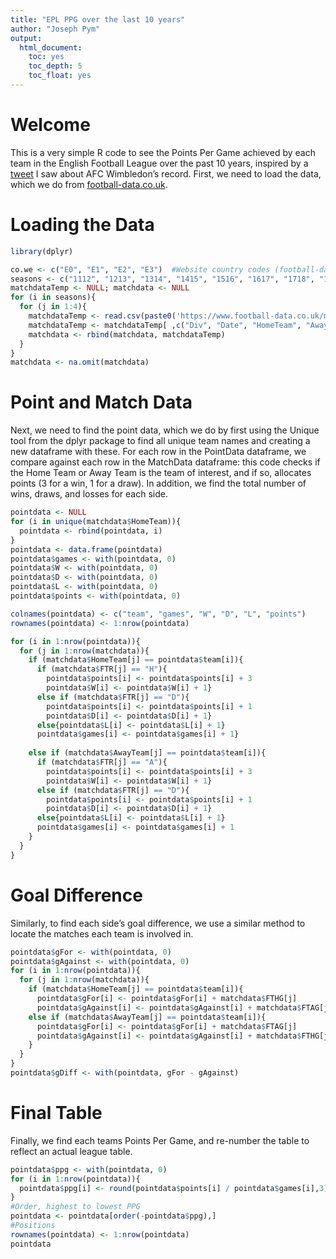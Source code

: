 ```yaml
---
title: "EPL PPG over the last 10 years"
author: "Joseph Pym"
output:
  html_document:
    toc: yes
    toc_depth: 5
    toc_float: yes
---
```


# Welcome

This is a very simple R code to see the Points Per Game achieved by each team in the English Football League over the past 10 years, inspired by a [tweet](https://twitter.com/LawrenceTanner1/status/1393240204438347780) I saw about AFC Wimbledon's record. First, we need to load the data, which we do from [football-data.co.uk](http://www.football-data.co.uk). 

# Loading the Data

```r
library(dplyr)

co.we <- c("E0", "E1", "E2", "E3")  #Website country codes (football-data)
seasons <- c("1112", "1213", "1314", "1415", "1516", "1617", "1718", "1819", "1920", "2021")
matchdataTemp <- NULL; matchdata <- NULL
for (i in seasons){
  for (j in 1:4){
    matchdataTemp <- read.csv(paste0('https://www.football-data.co.uk/mmz4281/', i, '/', co.we[j],'.csv'), fileEncoding = 'latin1')
    matchdataTemp <- matchdataTemp[ ,c("Div", "Date", "HomeTeam", "AwayTeam", "FTHG", "FTAG", "FTR")]
    matchdata <- rbind(matchdata, matchdataTemp)
  }
}
matchdata <- na.omit(matchdata)
```

# Point and Match Data

Next, we need to find the point data, which we do by first using the Unique tool from the dplyr package to find all unique team names and creating a new dataframe with these. For each row in the PointData dataframe, we compare against each row in the MatchData dataframe: this code checks if the Home Team or Away Team is the team of interest, and if so, allocates points (3 for a win, 1 for a draw). In addition, we find the total number of wins, draws, and losses for each side.

```r
pointdata <- NULL
for (i in unique(matchdata$HomeTeam)){
  pointdata <- rbind(pointdata, i)
}
pointdata <- data.frame(pointdata)
pointdata$games <- with(pointdata, 0)
pointdata$W <- with(pointdata, 0)
pointdata$D <- with(pointdata, 0)
pointdata$L <- with(pointdata, 0)
pointdata$points <- with(pointdata, 0)

colnames(pointdata) <- c("team", "games", "W", "D", "L", "points")
rownames(pointdata) <- 1:nrow(pointdata)

for (i in 1:nrow(pointdata)){
  for (j in 1:nrow(matchdata)){
    if (matchdata$HomeTeam[j] == pointdata$team[i]){
      if (matchdata$FTR[j] == "H"){
        pointdata$points[i] <- pointdata$points[i] + 3
        pointdata$W[i] <- pointdata$W[i] + 1}
      else if (matchdata$FTR[j] == "D"){
        pointdata$points[i] <- pointdata$points[i] + 1
        pointdata$D[i] <- pointdata$D[i] + 1}
      else{pointdata$L[i] <- pointdata$L[i] + 1}
      pointdata$games[i] <- pointdata$games[i] + 1}
    
    else if (matchdata$AwayTeam[j] == pointdata$team[i]){
      if (matchdata$FTR[j] == "A"){
        pointdata$points[i] <- pointdata$points[i] + 3
        pointdata$W[i] <- pointdata$W[i] + 1}
      else if (matchdata$FTR[j] == "D"){
        pointdata$points[i] <- pointdata$points[i] + 1
        pointdata$D[i] <- pointdata$D[i] + 1}
      else{pointdata$L[i] <- pointdata$L[i] + 1}
      pointdata$games[i] <- pointdata$games[i] + 1
    }
  }
}
```

# Goal Difference

Similarly, to find each side's goal difference, we use a similar method to locate the matches each team is involved in.

```r
pointdata$gFor <- with(pointdata, 0)
pointdata$gAgainst <- with(pointdata, 0)
for (i in 1:nrow(pointdata)){
  for (j in 1:nrow(matchdata)){
    if (matchdata$HomeTeam[j] == pointdata$team[i]){
      pointdata$gFor[i] <- pointdata$gFor[i] + matchdata$FTHG[j]
      pointdata$gAgainst[i] <- pointdata$gAgainst[i] + matchdata$FTAG[j]}
    else if (matchdata$AwayTeam[j] == pointdata$team[i]){
      pointdata$gFor[i] <- pointdata$gFor[i] + matchdata$FTAG[j]
      pointdata$gAgainst[i] <- pointdata$gAgainst[i] + matchdata$FTHG[j]
    }
  }
}
pointdata$gDiff <- with(pointdata, gFor - gAgainst)
```

# Final Table

Finally, we find each teams Points Per Game, and re-number the table to reflect an actual league table.

```r
pointdata$ppg <- with(pointdata, 0)
for (i in 1:nrow(pointdata)){
  pointdata$ppg[i] <- round(pointdata$points[i] / pointdata$games[i],3)
}
#Order, highest to lowest PPG
pointdata <- pointdata[order(-pointdata$ppg),]
#Positions
rownames(pointdata) <- 1:nrow(pointdata)
pointdata
```











